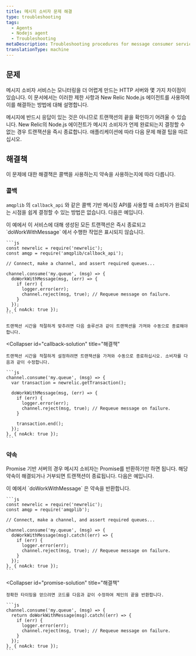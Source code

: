 ```yaml
---
title: 메시지 소비자 문제 해결
type: troubleshooting
tags:
  - Agents
  - Nodejs agent
  - Troubleshooting
metaDescription: Troubleshooting procedures for message consumer services monitored by New Relic's Node.js agent.
translationType: machine
---
```


## 문제

메시지 소비자 서비스는 모니터링을 더 어렵게 만드는 HTTP 서버와 몇 가지 차이점이 있습니다. 이 문서에서는 이러한 제한 사항과 New Relic Node.js 에이전트를 사용하여 이를 해결하는 방법에 대해 설명합니다.

메시지에 반드시 응답이 있는 것은 아니므로 트랜잭션의 끝을 확인하기 어려울 수 있습니다. New Relic의 Node.js 에이전트가 메시지 소비자가 언제 완료되는지 결정할 수 없는 경우 트랜잭션을 즉시 종료합니다. 애플리케이션에 따라 다음 문제 해결 팁을 따르십시오.

## 해결책

이 문제에 대한 해결책은 콜백을 사용하는지 약속을 사용하는지에 따라 다릅니다.

### 콜백

`amqplib` 의 `callback_api` 와 같은 콜백 기반 메시징 API를 사용할 때 소비자가 완료되는 시점을 쉽게 결정할 수 있는 방법은 없습니다. 다음은 예입니다.

<CollapserGroup>
  <Collapser
    id="callback-problem"
    title="콜백 문제"
  >
    이 예에서 이 서비스에 대해 생성된 모든 트랜잭션은 즉시 종료되고 `doWorkWithMessage` 에서 수행한 작업은 표시되지 않습니다.

    ```js
    const newrelic = require('newrelic');
    const amqp = require('amqplib/callback_api');

    // Connect, make a channel, and assert required queues...

    channel.consume('my.queue', (msg) => {
      doWorkWithMessage(msg, (err) => {
        if (err) {
          logger.error(err);
          channel.reject(msg, true); // Requeue message on failure.
        }
      });
    }, { noAck: true });
    ```

    트랜잭션 시간을 적절하게 맞추려면 다음 솔루션과 같이 트랜잭션을 가져와 수동으로 종료해야 합니다.
  </Collapser>

  <Collapser
    id="callback-solution"
    title="해결책"
  >
    트랜잭션 시간을 적절하게 설정하려면 트랜잭션을 가져와 수동으로 종료하십시오. 소비자를 다음과 같이 수정합니다.

    ```js
    channel.consume('my.queue', (msg) => {
      var transaction = newrelic.getTransaction();

      doWorkWithMessage(msg, (err) => {
        if (err) {
          logger.error(err);
          channel.reject(msg, true); // Requeue message on failure.
        }

        transaction.end();
      });
    }, { noAck: true });
    ```
  </Collapser>
</CollapserGroup>

### 약속

Promise 기반 서버의 경우 메시지 소비자는 Promise를 반환하기만 하면 됩니다. 해당 약속이 해결되거나 거부되면 트랜잭션이 종료됩니다. 다음은 예입니다.

<CollapserGroup>
  <Collapser
    id="promise-problem"
    title="약속 문제"
  >
    이 예에서 `doWorkWithMessage` 은 약속을 반환합니다.

    ```js
    const newrelic = require('newrelic');
    const amqp = require('amqplib');

    // Connect, make a channel, and assert required queues...

    channel.consume('my.queue', (msg) => {
      doWorkWithMessage(msg).catch((err) => {
        if (err) {
          logger.error(err);
          channel.reject(msg, true); // Requeue message on failure.
        }
      });
    }, { noAck: true });
    ```
  </Collapser>

  <Collapser
    id="promise-solution"
    title="해결책"
  >
    정확한 타이밍을 얻으려면 코드를 다음과 같이 수정하여 체인의 끝을 반환합니다.

    ```js
    channel.consume('my.queue', (msg) => {
      return doWorkWithMessage(msg).catch((err) => {
        if (err) {
          logger.error(err);
          channel.reject(msg, true); // Requeue message on failure.
        }
      });
    }, { noAck: true });
    ```
  </Collapser>
</CollapserGroup>